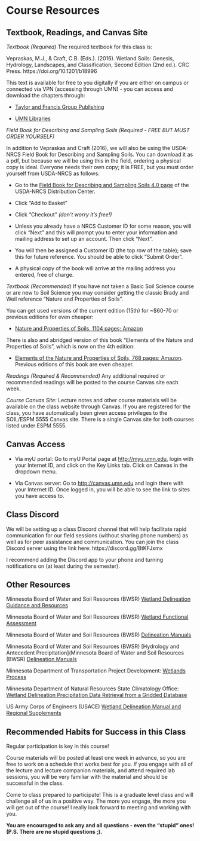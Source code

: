 # Course Resources

## Textbook, Readings, and Canvas Site {#sec-textbook}

*Textbook (Required)* The required textbook for this class is:

Vepraskas, M.J., & Craft, C.B. (Eds.). (2016). Wetland Soils: Genesis, Hydrology, Landscapes, and Classification, Second Edition (2nd ed.). CRC Press. https://doi.org/10.1201/b18996

This text is available for free to you digitally if you are either on campus or connected via VPN (accessing through UMN) - you can access and download the chapters through:

-  [Taylor and Francis Group Publishing](https://www.taylorfrancis.com/books/edit/10.1201/b18996/wetland-soils-michael-vepraskas-christopher-craft)

- [UMN Libraries](https://primo.lib.umn.edu/discovery/search?query=any,contains,wetland%20soils%20vepraskas&tab=Everything&search_scope=TwinCitiesCampus_and_CI&sortby=date_d&vid=01UMN_INST:TWINCITIES&facet=frbrgroupid,include,9080023117238733320&lang=en&offset=0)

*Field Book for Describing and Sampling Soils (Required - FREE BUT MUST ORDER YOURSELF)*

In addition to Vepraskas and Craft (2016), we will also be using the USDA-NRCS Field Book for Describing and Sampling Soils. You can download it as a pdf, but because we will be using this in the field, ordering a physical copy is ideal. Everyone needs their own copy; it is FREE, but you must order yourself from USDA-NRCS as follows:

- Go to the [Field Book for Describing and Sampling Soils 4.0 page](https://nrcspad.sc.egov.usda.gov/DistributionCenter/product.aspx?ProductID=1797) of the USDA-NRCS Distribution Center. 

- Click "Add to Basket"

- Click "Checkout" _(don't worry it's free!)_

- Unless you already have a NRCS Customer ID for some reason, you will click "Next" and this will prompt you to enter your information and mailing address to set up an account. Then click "Next".

- You will then be assigned a Customer ID (the top row of the table); save this for future reference. You should be able to click "Submit Order". 

- A physical copy of the book will arrive at the mailing address you entered, free of charge.

*Textbook (Recommended)* If you have not taken a Basic Soil Science course or are new to Soil Science you may consider getting the classic Brady and Weil reference "Nature and Properties of Soils".

You can get used versions of the current edition (15th) for ~$60-70 or previous editions for even cheaper:

- [Nature and Properties of Soils, 1104 pages; Amazon](https://www.amazon.com/Nature-Properties-Soils-15th/dp/0133254488)

There is also and abridged version of this book "Elements of the Nature and Properties of Soils", which is now on the 4th edition:

- [Elements of the Nature and Properties of Soils, 768 pages; Amazon](https://www.amazon.com/Elements-Nature-Properties-Soils-4th/dp/0133254593). Previous editions of this book are even cheaper.


*Readings (Required & Recommended)* Any additional required or recommended readings will be posted to the course Canvas site each week.

*Course Canvas Site:* Lecture notes and other course materials will be available on the class website through Canvas. If you are registered for the class, you have automatically been given access privileges to the SOIL/ESPM 5555 Canvas site. There is a single Canvas site for both courses listed under ESPM 5555.

::: callout-tip
## Canvas Access

-   Via myU portal: Go to myU Portal page at <http://myu.umn.edu>, login with your Internet ID, and click on the Key Links tab. Click on Canvas in the dropdown menu.

-   Via Canvas server: Go to <http://canvas.umn.edu> and login there with your Internet ID. Once logged in, you will be able to see the link to sites you have access to.
:::

## Class Discord

We will be setting up a class Discord channel that will help facilitate rapid communication for our field sessions (without sharing phone numbers) as well as for peer assistance and communication. You can join the class Discord server using the link here:
https://discord.gg/BtKFJxmx

I recommend adding the Discord app to your phone and turning notifications on (at least during the semester).

## Other Resources

Minnesota Board of Water and Soil Resources (BWSR) [Wetland Delineation Guidance and Resources](https://bwsr.state.mn.us/delineation-guidance-resources)

Minnesota Board of Water and Soil Resources (BWSR) [Wetland Functional Assessment](https://bwsr.state.mn.us/wetland-functional-assessment)

Minnesota Board of Water and Soil Resources (BWSR) [Delineation Manuals](https://bwsr.state.mn.us/delineation-manuals)

Minnesota Board of Water and Soil Resources (BWSR) [Hydrology and Antecedent Precipitation](Minnesota Board of Water and Soil Resources (BWSR) [Delineation Manuals](https://bwsr.state.mn.us/delineation-manuals)

Minnesota Department of Transportation Project Development: [Wetlands Process](https://www.dot.state.mn.us/project-development/subject-guidance/wetlands/process.html)

Minnesota Department of Natural Resources State Climatology Office: [Wetland Delineation Precipitation Data Retrieval from a Gridded Database](https://climateapps.dnr.state.mn.us/gridded_data/precip/wetland/wetland.asp)

US Army Corps of Engineers (USACE) [Wetland Delineation Manual and Regional Supplements](https://www.usace.army.mil/Missions/Civil-Works/Regulatory-Program-and-Permits/reg_supp/)

## Recommended Habits for Success in this Class

Regular participation is key in this course! 

Course materials will be posted at least one week in advance, so you are free to work on a schedule that works best for you. If you engage with all of the lecture and lecture companion materials, and attend required lab sessions, you will be very familiar with the material and should be successful in the class. 

Come to class prepared to participate! This is a graduate level class and will challenge all of us in a positive way. The more you engage, the more you will get out of the course! I really look forward to meeting and working with you. 

**You are encouraged to ask any and all questions - even the "stupid" ones! (P.S. There are no stupid questions ;).**

